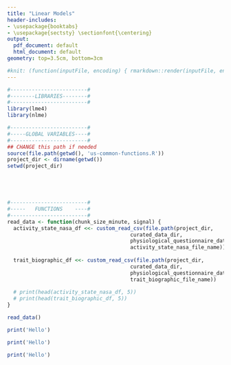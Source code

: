 ```yaml
---
title: "Linear Models"
header-includes:
- \usepackage{booktabs}
- \usepackage{sectsty} \sectionfont{\centering}
output:
  pdf_document: default
  html_document: default
geometry: top=3.5cm, bottom=3cm

#knit: (function(inputFile, encoding) { rmarkdown::render(inputFile, encoding = encoding, output_file = file.path('plots', 'supplementary.pdf')) })
---
```





```r
#-------------------------#
#--------LIBRARIES--------#
#-------------------------#
library(lme4)
library(nlme)

#-------------------------#
#-----GLOBAL VARIABLES----#
#-------------------------#
## CHANGE this path if needed
source(file.path(getwd(), 'us-common-functions.R'))
project_dir <- dirname(getwd())
setwd(project_dir)






``` 

\newpage
```r
#-------------------------#
#-----   FUNCTIONS    ----#
#-------------------------#
read_data <- function(chunk_size_minute, signal) {
  activity_state_nasa_df <<- custom_read_csv(file.path(project_dir, 
                                        curated_data_dir, 
                                        physiological_questionnaire_data_dir,
                                        activity_state_nasa_file_name))
  
  trait_biographic_df <<- custom_read_csv(file.path(project_dir, 
                                        curated_data_dir, 
                                        physiological_questionnaire_data_dir,
                                        trait_biographic_file_name))
  
  # print(head(activity_state_nasa_df, 5))
  # print(head(trait_biographic_df, 5))
}
```



\newpage
```r
read_data()
```



\newpage
```r
print('Hello')
```




\newpage
```r
print('Hello')
```




\newpage
```r
print('Hello')
```

